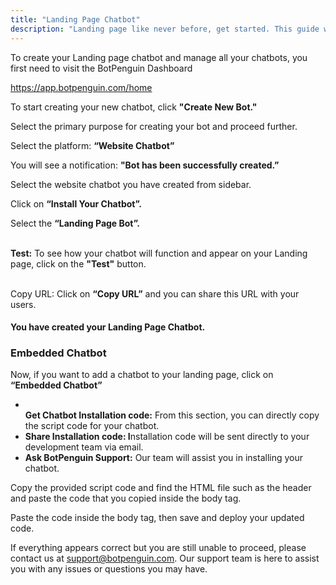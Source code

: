 ```yaml
---
title: "Landing Page Chatbot"
description: "Landing page like never before, get started. This guide will walk you through the steps to create your Landing Page chatbot."
---
```


To create your Landing page chatbot and manage all your chatbots, you first need to visit the BotPenguin Dashboard

 https://app.botpenguin.com/home

To start creating your new chatbot, click **"Create New Bot."**

Select the primary purpose for creating your bot and proceed further.

Select the platform: **“Website Chatbot”**

You will see a notification: **"Bot has been successfully created.”**

Select the website chatbot you have created from sidebar.

Click on **“Install Your Chatbot”.**

Select the **“Landing Page Bot”.**

**\
Test:** To see how your chatbot will function and appear on your Landing page, click on the **"Test"** button.

\
Copy URL: Click on **“Copy URL”** and you can share this URL with your users.

#### **You have created your Landing Page Chatbot.**

### **Embedded Chatbot**

Now, if you want to add a chatbot to your landing page, click on **“Embedded Chatbot”**

- **\
  Get Chatbot Installation code:** From this section, you can directly copy the script code for your chatbot.
- **Share Installation code: I**nstallation code will be sent directly to your development team via email.
- **Ask BotPenguin Support:** Our team will assist you in installing your chatbot.

Copy the provided script code and find the HTML file such as the header and paste the code that you copied inside the body tag.

Paste the code inside the body tag, then save and deploy your updated code.

If everything appears correct but you are still unable to proceed, please contact us at [support@botpenguin.com](mailto:support@botpenguin.com). Our support team is here to assist you with any issues or questions you may have.